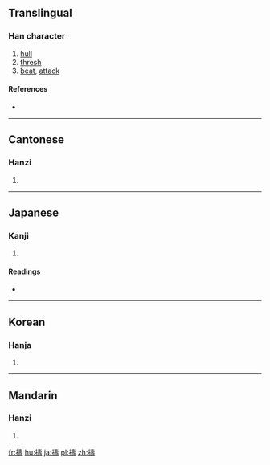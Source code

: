 {{also|搗}}
==Translingual==

===Han character===
{{Han char|rn=64|rad=手|as=14|sn=17|four=5404<sub>1</sub>|canj=手土弓戈 (QGNI)|ids=⿰[[扌]][[壽]]}}

# [[hull]]
# [[thresh]]
# [[beat]], [[attack]]

====References====
* {{Han ref|kx=0459.280|dkj=12853|dj=0808.210|hdz=31973.130|uh=64E3|ud=25827|bh=ECEA|bd=60650}}

----

==Cantonese==

===Hanzi===
{{yue-hanzi|jyut=|y=dou2}}

# {{defn|lang=yue|sort=手14}}

----

==Japanese==

===Kanji===
{{ja-kanji|grade=|rs=手14}}

# {{defn|lang=ja|sort=手14}}

====Readings====
* {{ja-readings|on=[[とう]] (tō), [[ちゅう]] (chū)|kun=[[つく]] (tsuku), [[うつ]] (utsu), [[ふれる]] (fureru)}}

----

==Korean==

===Hanja===
{{ko-hanja|hangeul=도|eumhun=|rv=do|mr=to|y=to}}

# {{defn|lang=ko|sort=手14}}

----

==Mandarin==

===Hanzi===
{{cmn-hanzi|pin=[[dǎo]] ([[dao3]])|wg=tao<sup>3</sup>}}

# {{defn|lang=cmn|sort=手14}}

[[fr:擣]]
[[hu:擣]]
[[ja:擣]]
[[pl:擣]]
[[zh:擣]]